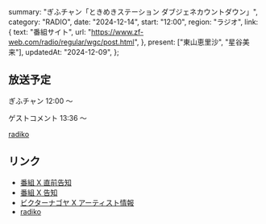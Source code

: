   summary: "ぎふチャン「ときめきステーション ダブジェネカウントダウン」",
  category: "RADIO",
  date: "2024-12-14",
  start: "12:00",
  region: "ラジオ",
  link: {
    text: "番組サイト",
    url: "https://www.zf-web.com/radio/regular/wgc/post.html",
  },
  present: ["東山恵里沙", "星谷美来"],
  updatedAt: "2024-12-09",
};

## 放送予定

ぎふチャン 12:00 〜

ゲストコメント 13:36 ～

[radiko](https://radiko.jp/#GBS)

## リンク

- [番組 X 直前告知](https://x.com/wgcd1431/status/1867760346674737277)
- [番組 X 告知](https://x.com/wgcd1431/status/1867419636935143908)
- [ビクターナゴヤ X アーティスト情報](https://x.com/victor_nagoya/status/1865912984557834711)
- [radiko](https://radiko.jp/#GBS)
